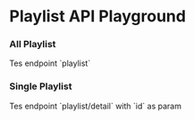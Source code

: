 
# Playlist API Playground

### All Playlist

<ApiPlayground method="GET" endpoint="playlist">
	Tes endpoint `playlist`
</ApiPlayground>

### Single Playlist

<ApiPlayground method="GET" endpoint="playlist/detail" param={true} paramName="id">
	Tes endpoint `playlist/detail` with `id` as param
</ApiPlayground>